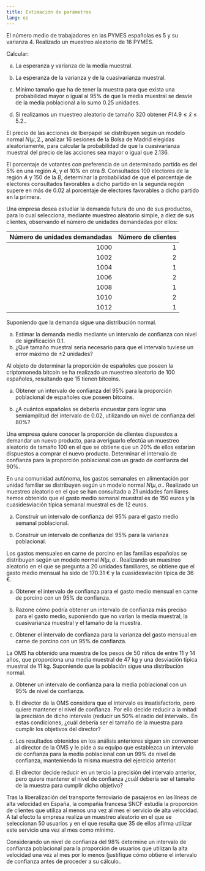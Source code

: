 ```yaml
---
title: Estimación de parámetros
lang: es
---
```


:::{#exr-distribucion-media-trabajadores-pymes}
El número medio de trabajadores en las PYMES españolas es 5 y su varianza 4. Realizado un muestreo aleatorio de 16 PYMES.

Calcular:

a. La esperanza y varianza de la media muestral.

b. La esperanza de la varianza y de la cuasivarianza muestral.

c. Mínimo tamaño que ha de tener la muestra para que exista una probabilidad mayor o igual al $95$% de que la media muestral se desvíe de la media poblacional a lo sumo $0.25$ unidades.

d. Si realizamos un muestreo aleatorio de tamaño $320$ obtener $P(4.9\leq \bar x  \leq 5.2.$.
:::

:::{#exr-distribucion-cuasivarianza-iberpapel}
El precio de las acciones de Iberpapel se distribuyen según un modelo normal $N(\mu, 2.$, analizar $16$ sesiones de la Bolsa de Madrid elegidas aleatoriamente, para calcular la probabilidad de que la cuasivarianza muestral del precio de las acciones sea mayor o igual que $2.136$.
:::

:::{#exr-diferencia-proporciones-votos}
El porcentaje de votantes con preferencia de un determinado partido es del $5$% en una región $A$, y el $10$% en otra $B$. Consultados $100$ electores de la región $A$ y $150$ de la $B$, determinar la probabilidad de que el porcentaje de electores consultados favorables a dicho partido en la segunda región supere en más de $0.02$ al porcentaje de electores favorables a dicho partido en la primera.
:::

:::{exr-intervalo-confianza-media-demanda}
Una empresa desea estudiar la demanda futura de uno de sus productos, para lo cual selecciona, mediante muestreo aleatorio simple, a diez de sus clientes, observando el número de unidades demandadas por ellos:

| Número de unidades demandadas | Número de clientes |
|-:|-:|
|1000 | 1|
|1002 | 2|
|1004 | 1|
|1006 | 2|
|1008 | 1|
|1010 | 2|
|1012 | 1|

Suponiendo que la demanda sigue una distribución normal.

a. Estimar la demanda media mediante un intervalo de confianza con nivel de significación $0.1$.
a. ¿Qué tamaño muestral sería necesario para que el intervalo tuviese un error máximo de $\pm 2$ unidades?
:::

:::{#exr-intervalo-confianza-media-bitcoin}
Al objeto de determinar la proporción de españoles que poseen la criptomoneda bitcoin se ha realizado un muestreo aleatorio de $100$ españoles, resultando que $15$ tienen bitcoins.

a. Obtener un intervalo de confianza del $95$% para la proporción poblacional de españoles que poseen bitcoins.

b. ¿A cuántos españoles se debería encuestar para lograr una semiamplitud del intervalo de $0.02$, utilizando un nivel de confianza del $80$%?
:::

:::{#exr-intervalo-confianza-proporcion-demanda}
Una empresa quiere conocer la proporción de clientes dispuestos a demandar un nuevo producto, para averiguarlo efectúa un muestreo aleatorio de tamaño $100$ en el que se obtiene que un $20$% de ellos estarían dispuestos a comprar el nuevo producto. Determinar el intervalo de confianza para la proporción poblacional con un grado de confianza del $90$%.
:::

:::{#exr-intervalo-confianza-media-varianza-gasto-alimentacion}
En una comunidad autónoma, los gastos semanales en alimentación por unidad familiar se distribuyen según un modelo normal $N(\mu,\sigma.$. Realizado un muestreo aleatorio en el que se han consultado a $21$ unidades familiares hemos obtenido que el gasto medio semanal muestral es de $150$ euros y la cuasidesviación típica semanal muestral es de $12$ euros.

a. Construir un intervalo de confianza del $95$% para el gasto medio semanal poblacional.

b. Construir un intervalo de confianza del $95$% para la varianza poblacional.
:::

:::{#exr-intervalo-confianza-media-varianza-gasto-porcino}
Los gastos mensuales en carne de porcino en las familias españolas se distribuyen según un modelo normal $N(\mu, \sigma.$. Realizando un muestreo aleatorio en el que se pregunta a $20$ unidades familiares, se obtiene que el gasto medio mensual ha sido de $170.31$ € y la cuasidesviación típica de $36$ €.

a. Obtener el intervalo de confianza para el gasto medio mensual en carne de porcino con un $95$% de confianza.

b. Razone cómo podría obtener un intervalo de confianza más preciso para el gasto medio, suponiendo que no varían la media muestral, la cuasivarianza muestral y el tamaño de la muestra.

c. Obtener el intervalo de confianza para la varianza del gasto mensual en carne de porcino con un $95$% de confianza.
:::

:::{#exr-intervalo-confianza-media-peso}
La OMS ha obtenido una muestra de los pesos de $50$ niños de entre $11$ y $14$ años, que proporciona una media muestral de $47$ kg y una desviación típica muestral de $11$ kg. Suponiendo que la población sigue una distribución normal.

a. Obtener un intervalo de confianza para la media poblacional con un $95$% de nivel de confianza.

b. El director de la OMS considera que el intervalo es insatisfactorio, pero quiere mantener el nivel de confianza. Por ello decide reducir a la mitad la precisión de dicho intervalo (reducir un $50$% el radio del intervalo.. En estas condiciones, ¿cuál debería ser el tamaño de la muestra para cumplir los objetivos del director?

c. Los resultados obtenidos en los análisis anteriores siguen sin convencer al director de la OMS y le pide a su equipo que establezca un intervalo de confianza para la media poblacional con un $99$% de nivel de confianza, manteniendo la misma muestra del ejercicio anterior.

d. El director decide reducir en un tercio la precisión del intervalo anterior, pero quiere mantener el nivel de confianza ¿cuál debería ser el tamaño de la muestra para cumplir dicho objetivo?
:::

:::{#exr-intervalo-confianza-proporcion-uso-alta-velocidad}
Tras la liberalización del transporte ferroviario de pasajeros en las líneas de alta velocidad en España, la compañía francesa SNCF estudia la proporción de clientes que utiliza al menos una vez al mes el servicio de alta velocidad. A tal efecto la empresa realiza un muestreo aleatorio en el que se seleccionan $50$ usuarios y en el que resulta que $35$ de ellos afirma utilizar este servicio una vez al mes como mínimo.

Considerando un nivel de confianza del $98$% determine un intervalo de confianza poblacional para la proporción de usuarios que utilizan la alta velocidad una vez al mes por lo menos (justifique cómo obtiene el intervalo de confianza antes de proceder a su cálculo..
:::
